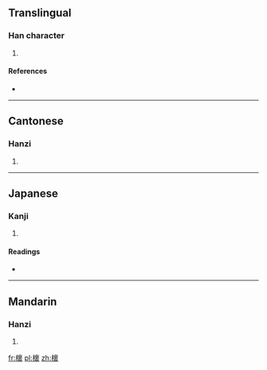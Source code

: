 ==Translingual==

===Han character===
{{Han char|rn=75|rad=木|as=16|sn=20|four=4093<sub>2</sub>|canj=木卜田女 (DYWV)}}

# {{defn|Han|sort=木16}}

====References====
* {{Han ref|kx=0561.320|dkj=15862|dj=0950.200|hdz=21317.110|uh=6AF0|ud=27376|bh=F454|bd=62548}}

----

==Cantonese==

===Hanzi===
{{yue-hanzi|jyut=|y=waai4}}

# {{defn|lang=yue|sort=木16}}

----

==Japanese==

===Kanji===
{{ja-kanji|grade=|rs=木16}}

# {{defn|lang=ja|sort=木16}}

====Readings====
* {{ja-readings|on=[[かい]] (kai), [[え]] (e)|kun=[[いぬえんじゆ]] (inuenjiyu)}}

----

==Mandarin==

===Hanzi===
{{cmn-hanzi|pin=[[huái]] ([[huai2]])|wg=huai<sup>2</sup>}}

# {{defn|lang=cmn|sort=木16}}

[[fr:櫰]]
[[pl:櫰]]
[[zh:櫰]]